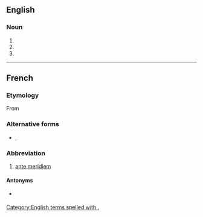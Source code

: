 {{also|Appendix:Variations of "am"}}
==English==

===Noun===
{{en-noun}}

# {{initialism of|anno mundi|lang=en|nodot=1}}
# {{alternative form of|a.m.|lang=en|nodot=1}}
# {{initialism of|Master of Arts|lang=en|nodot=1}}

[[Category:English terms spelled with .]]

----

==French==

===Etymology===
From {{etyl|la|fr}} {{m|la|ante meridiem}}
===Alternative forms===
* {{l|fr|AM}}, {{l|fr|A. M.}}
===Abbreviation===
{{head|fr|abbreviation}}
# [[ante meridiem]]
====Antonyms====
* {{sense|ante meridiem}} {{l|fr|P.M.}}